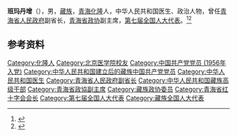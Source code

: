 '''班玛丹增'''（{{bd|1931年|7月|2009年|2月14日}}），男，[[藏族|藏族]]，[[青海|青海]][[化隆|化隆]]人，中华人民共和国医生、政治人物，曾任[[青海省人民政府|青海省人民政府]]副省长，[[青海省政协|青海省政协]]副主席，[[第七届全国人大代表|第七届全国人大代表]]。<ref>{{Cite book|title=中华人民共和国职官志|author=何虎生, 李耀东, 向常福主编|publisher=中国社会出版社|year=2003|isbn=9787800883934|location=北京|pages=}}</ref><ref>{{Cite web|title=班玛丹增|url=http://www100.bjmu.edu.cn/xytd/xyfc/204.htm|accessdate=2020-09-07|work=北医百年校庆|archive-date=2019-04-18|archive-url=https://web.archive.org/web/20190418204045/http://www100.bjmu.edu.cn/xytd/xyfc/204.htm|dead-url=no}}</ref>

== 参考资料 ==
{{reflist}}

{{中国人物小作品}}

{{Authority control}}
{{DEFAULTSORT:B}}
[[Category:化隆人|Category:化隆人]]
[[Category:北京医学院校友|Category:北京医学院校友]]
[[Category:中国共产党党员_(1956年入党)|Category:中国共产党党员 (1956年入党)]]
[[Category:中华人民共和国建立后的藏族中国共产党党员|Category:中华人民共和国建立后的藏族中国共产党党员]]
[[Category:中华人民共和国医生|Category:中华人民共和国医生]]
[[Category:青海省人民政府副省长|Category:青海省人民政府副省长]]
[[Category:中华人民共和国藏族高级干部|Category:中华人民共和国藏族高级干部]]
[[Category:青海省政協副主席|Category:青海省政協副主席]]
[[Category:藏族政协委员|Category:藏族政协委员]]
[[Category:青海省红十字会会长|Category:青海省红十字会会长]]
[[Category:第七届全国人大代表|Category:第七届全国人大代表]]
[[Category:藏族全国人大代表|Category:藏族全国人大代表]]